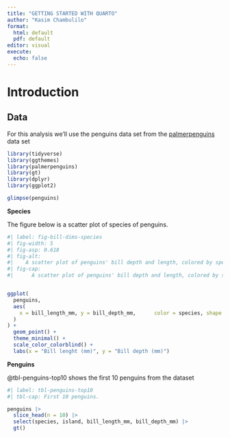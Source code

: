 ```yaml
---
title: "GETTING STARTED WITH QUARTO"
author: "Kasim Chambulilo"
format: 
  html: default
  pdf: default
editor: visual
execute: 
  echo: false
---
```


# Introduction

## Data {.smaller}

For this analysis we'll use the penguins data set from the [palmerpenguins](https://gist.github.com/slopp/ce3b90b9168f2f921784de84fa445651) data set

```r
library(tidyverse)
library(ggthemes)
library(palmerpenguins)
library(gt)
library(dplyr)
library(ggplot2)
```

```r
glimpse(penguins)
```

**Species**

The figure below is a scatter plot of species of penguins.

```r
#| label: fig-bill-dims-species
#| fig-width: 5
#| fig-asp: 0.618
#| fig-alt: 
#|    A scatter plot of penguins' bill depth and length, colored by species of penguins. There is a relatively strong, linear association.
#| fig-cap:
#|      A scatter plot of penguins' bill depth and length, colored by species of penguins. There is a relatively strong, linear association.


ggplot(
  penguins,
  aes(
    x = bill_length_mm, y = bill_depth_mm,      color = species, shape = species
  )
) +
  geom_point() +
  theme_minimal() +
  scale_color_colorblind() +
  labs(x = "Bill lenght (mm)", y = "Bill depth (mm)")

```

**Penguins**

@tbl-penguins-top10 shows the first 10 penguins from the dataset

```r
#| label: tbl-penguins-top10
#| tbl-cap: First 10 penguins.

penguins |>
  slice_head(n = 10) |>
  select(species, island, bill_length_mm, bill_depth_mm) |>
  gt()

```
